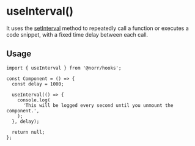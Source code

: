 # useInterval()

It uses the [setInterval](https://developer.mozilla.org/en-US/docs/Web/API/setInterval)
method to repeatedly call a function or executes a code snippet, with a fixed
time delay between each call.

## Usage

```tsx copy
import { useInterval } from '@norr/hooks';

const Component = () => {
  const delay = 1000;

  useInterval(() => {
    console.log(
      'This will be logged every second until you unmount the component.',
    );
  }, delay);

  return null;
};
```
